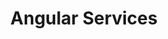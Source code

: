 ---
id: "q_angular_easy_016"
questionType: "MULTIPLE_CHOICE"
title: "Angular Services"
description: "Where are services typically provided in Angular?"
difficulty: "EASY"
category: "Angular"
options:
  - "In the component"
  - "In the module"
  - "In the service class"
  - "In the bootstrap file"
correctAnswer: 2
---